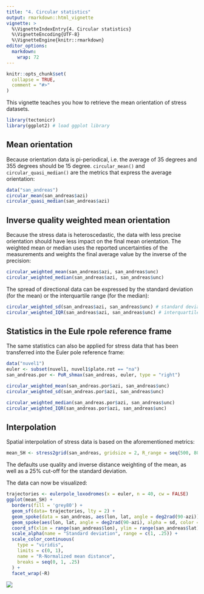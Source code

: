 ```yaml
---
title: "4. Circular statistics"
output: rmarkdown::html_vignette
vignette: >
  %\VignetteIndexEntry{4. Circular statistics}
  %\VignetteEncoding{UTF-8}
  %\VignetteEngine{knitr::rmarkdown}
editor_options: 
  markdown: 
    wrap: 72
---
```


```r
knitr::opts_chunk$set(
  collapse = TRUE,
  comment = "#>"
)
```

This vignette teaches you how to retrieve the mean orientation of stress datasets. 

```r
library(tectonicr)
library(ggplot2) # load ggplot library
```

## Mean orientation
Because orientation data is pi-periodical, i.e. the average of 35 degrees and 355 degrees should be 15 degree. 
`circular_mean()` and `circular_quasi_median()` are the metrics that express the average orientation:

```r
data("san_andreas")
circular_mean(san_andreas$azi)
circular_quasi_median(san_andreas$azi)
```
## Inverse quality weighted mean orientation
Because the stress data is heteroscedastic, the data with less precise orientation should have less impact on the final mean orientation. The weighted mean or median uses the reported uncertainties of the measurements and weights the final average value by the inverse of the precision:
```r
circular_weighted_mean(san_andreas$azi, san_andreas$unc)
circular_weighted_median(san_andreas$azi, san_andreas$unc)
```
The spread of directional data can be expressed by the standard deviation (for the mean) or the interquartile range (for the median):
```r
circular_weighted_sd(san_andreas$azi, san_andreas$unc) # standard deviation
circular_weighted_IQR(san_andreas$azi, san_andreas$unc) # interquartile range
```


## Statistics in the Eule rpole reference frame

The same statistics can also be applied for stress data that has been transferred into the Euler pole reference frame:
```r
data("nuvel1")
euler <- subset(nuvel1, nuvel1$plate.rot == "na")
san_andreas.por <- PoR_shmax(san_andreas, euler, type = "right")
```


```r
circular_weighted_mean(san_andreas.por$azi, san_andreas$unc)
circular_weighted_sd(san_andreas.por$azi, san_andreas$unc)

circular_weighted_median(san_andreas.por$azi, san_andreas$unc)
circular_weighted_IQR(san_andreas.por$azi, san_andreas$unc) 
```

## Interpolation
Spatial interpolation of stress data is based on the aforementioned metrics:
```r
mean_SH <- stress2grid(san_andreas, gridsize = 2, R_range = seq(500, 800, 100))
```

The defaults use quality and inverse distance weighting of the mean, as well as a 25% cut-off for the standard deviation. 

The data can now be visualized:  
```r
trajectories <- eulerpole_loxodromes(x = euler, n = 40, cw = FALSE)
ggplot(mean_SH) +
  borders(fill = 'grey80') +
  geom_sf(data= trajectories, lty = 2) +
  geom_spoke(data = san_andreas, aes(lon, lat, angle = deg2rad(90-azi)), radius = .5, color = 'grey30', position = "center_spoke") +
  geom_spoke(aes(lon, lat, angle = deg2rad(90-azi), alpha = sd, color = mdr), radius = 1, position = "center_spoke", size = 1) +
  coord_sf(xlim = range(san_andreas$lon), ylim = range(san_andreas$lat)) + 
  scale_alpha(name = "Standard deviation", range = c(1, .25)) +
  scale_color_continuous(
    type = "viridis",
    limits = c(0, 1),
    name = "R-Normalized mean distance",
    breaks = seq(0, 1, .25)
  ) +
  facet_wrap(~R)
```
![](interpolation.png)
